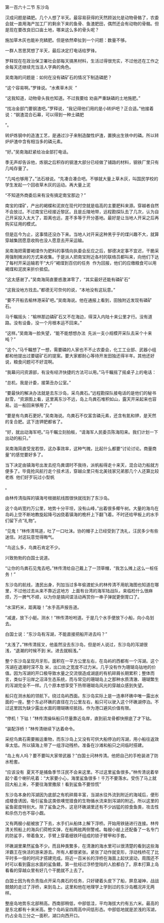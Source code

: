

第一百六十二节 东沙岛

汉成问题是磷肥。几个人想了半天。最容易获得的天然顾汹允是动物骨骼了，农委会就一直用海产加工厂的剩余下来的鱼骨、鱼渣肥田，偶然还会有动物的骨骼。但是现在要改良旧口亩土地，哪来这么多的骨头呢？

施加草木灰也能补充鳞肥。但是依然牵扯到一个问题：数量不够。

一群人苦思冥想了半天，最后决定打电话给罗锋。

罗释现在在政治保卫署社会部每天搞黑材料，生活过得很充实，不过他还在工作之余每天还继续充当活人字典的角色。

吴南海的问题是：如何在没有磷矿石的情况下制造磷肥？

“这个容易啊。”罗锋说。“水煮草木灰  ”

“这我知道，动物骨头我也知道。不过我要给 劝亩严重缺磷的土地施肥。”

“找冶金部门要钢渣吧。”罗释说，“我记得他们用的是小转炉吧？正合适。”他接着说：“钢渣混合石幕，可以得到一种土磷肥

”。

转炉炼钢中的造渣工艺，是通过沙子来制造酸性炉渣，置换出生铁中的磷。所以转炉炉渣中含有相当多的磷元素。

“好。”吴南海赶紧给冶金部打电话。

季无声却告诉他，炼钢之后积存的钢渣大部分已经做了铺路的材料，钢铁厂里只有几吨存量了。

“几吨也够用了。”法石禄说。“先凑合凑合吧。不够就大量上草木灰，叫国民学校的学生发起一个回收草木灰的运动。再大量上泥

“不知道外商委后来有没有搞定南宝那边？”

南宝的煤矿，产出的褐蝶和泥炭在现代时空就是临高的主要肥料来源。穿越者自然不会放过。不过南宝已经接近黎区。且是丘陵地带，远程勘探队去了几次，认为自己开采投入太大了，距离也远，差不多等于开分基地。最好是让当地人开采之后再购买征用的模式。

但是迄今为止，这事情还没办下来。当地人对开采这种黑乎乎的煤兴趣不大，就算穿越集团愿意收购也没人愿意去开采运输。

吴南海把需要褐煤作为肥料的事情向执委会反应之后，郜德决定事不宜迟，干脆采用强制摊派的方式来收集。于是派人把南宝附近各村的联络员都叫来，向他们下达了每村开采运输若干“大斤”褐煤到百仞的任务  作为回报，他们的应缴粮食可以用褐煤和泥炭来折价抵偿。

“这太感谢了。”吴南海简直要惑激涕零了，“其实最好还能有磷矿石”

“这我没地方找去。”都德无可奈何的说，“本地没有这玩意。”

“要不开船去榆林港采矿吧。”吴南海说。他在通报上看到，田独附近发现有磷矿石。

马千瞩摇头：“榆林那边磷矿石又不在海边，得深入内陆十来公里才行。没有道路。没有设备，没一个月根本运不回来。”

“这样。”吴南海一脸失望，“能不能想想办法  先派一支小规模开采队去采个十来吨？”

“这个。”马千瞩想了一想，需要磷的人家也不不止农委会，化工工业部、武器小组都和他提出过要磋矿石的提案。要大家都耐心等待开发田独还得半年。其他还好说，粮食问题可不好混啊。

“我幕问问资源部，有没有经济快捷的方法可以用。”马千瞩摇了摇桌子上的电话：

“总机，我是计委，接第丑办公室。”

“要最快的解决办法就是去东沙岛，采鸟粪石。”远程勘探队接电话的是他们的秘书赵雪，“资源图上看，这里离东沙不远，岛上鸟粪石堆积如山，露天开采起来也容易。运一船回来够用了。”

“要是有鸟粪石更好。”吴南海说。鸟粪石不仅富含磷元素，还含有氮和钾，是天然的复合肥。这下连钾肥都省了。

“好，就出动海军吧。”马千瞩立刻拍板，“请海军人民委员陈海阳来。我们计划一下出动的船只。”

吴南海简直受宠若惊，这办事效率，这种气魄，比起什么都要“讨论讨论。商量商量”的感觉要好多了。

当下决定由镇海号出发去挖鸟粪谓时不我待，派帆船得走十来天，混合动力船就方便多了。毕竟抢风航行走个技术活，穿越众里只有北美钱家兄弟那几个人还算比较老练  他们好歹玩过小型帆

。

由林传清指挥的镇海号根据航线图很快就找到了东沙岛。

这个岛屿宽约万公里，地势十分平坦，没有山峰，”出着很多椰午树。大量的海鸟在岛屿上空不断地教旋起降弓凶侥着镇海的桅杆上下翻飞着。不时还给甲板上的水手们留下点“礼物”。

“见鬼！”林传清骂道，吐了一口吐沫。协的帽子上已经受到了洗礼，汪民多少有些迷信。对这玩意觉得晦气。

“鸟这么多，鸟粪石肯定不少。

兴致勃勃的白国士说道。

“让你的鸟粪石见鬼去吧。”林传清给自己戴上了一顶草帽，“我怎么摊上这么一桩任务！”

东沙岛的航线，渣民出身，列加当过多年偷渡蛇头的林传清不用航海图也知道在哪里，不过他过去从来不靠近这地方  上面有台湾的海军陆战队，来临检什么很麻烦，万一脾气不顺，以为你是搞间谍活动再赏你一串子弹就更倒胃口了。

“水深朽米，距离璇！”水手高声报告道。

“减速，放下小艇。测水！”林传清吩咐道。于是几个水手便放下小船，向小岛划去。

白国士说：“东沙岛有泻湖，不能直接把船开进去吗？”

“太浅了。”林传清摇叉，他虽然没去东沙岛，但是听人说过，东沙岛的泻湖很浅，“退潮的时候不到 米。进去就榈浅。”

整个东沙岛呈现月牙形。面积在一平方公里左右，在岛屿的西都有一个泻湖。这个泻湖在退潮时深不及 米，出口处之宽度不过力米。几乎没有作为珊瑚岛钴地的价值。因为泻湖的开口极导致水量之交流很造成湖底的有机碎屑长期累积；整体而言，类似于沿岸之沼泽生态系统，而与常见的珊瑚岛上之那种水质清澈、珊瑚繁生的泻湖完全不一样。几个原本想享受下热带珊瑚岛风光的穿越众感到失望。

船只在测水船的领航下。绕过岛屿西面。东沙岛实际上是一连串环礁中唯一露出水面的一座。整个东必环礁的直径在力公里左右，船只可以驶入这个环礁湖停泊。不过这里因为缺少露出水面的珊瑚礁坝抵挡，作为港口避风价值有限。

“停机！下钴！”林传清操纵船只尽量靠近岛岸，直到前龙骨都快擦底了才下钴。

“装配浮桥！”林传清继续下达着命令。

采挖鸟粪石需要搬运重物，而东沙岛上又没有可供大船停泊的泻湖，用小船往返效率太低。所以镇海上带了一组浮动残桥。准备在沙滩和船只之间临时搭建。

“岛上有人吗？要不要叫大家带武器？”白国士问林传清。他把自己的手枪装进了防水枪套。

“应该没有  夏天不是捕鱼季节汪民不会来这里。不过这里鲨鱼很多。”林传清说着举起个着个喇叭吼着：“大家要小心，海里鲨鱼很多！千万不要落水。受伤了马上就回大船上来，不要往海里撒尿！看到鲨鱼不要惊慌”

东沙岛本身的泻湖因为底部之有机碎屑丰富，当湖水往外流到附近的海域后，便形成楼食诱因，吸引鲨鱼这类依噢觉猎食的生物循水流来到泻湖的附近。所以这里的鲨鱼密度特别大。除了鲨鱼之外，这皂环礁湖里还有不少凶猛的掠食鱼类，攻击性和杀伤力也不容小觑。

又有两艘小艇被放了下去，水手们从船体上解下浮桥。开始用铁链进行连接。林传清关照船上的海兵们荷枪实弹，在船两舷两侧警戒。每艘小艇上还配备了一名专门的防鲨手，带着鱼叉，手臂上穿着细铁环组成的锁子臂甲和手套。

环礁湖里果然鲨鱼不少。而且种类繁多，在清澈的海水里可以很清楚的看到这些海洋霸王在快活的游来游去。所有人都很紧张。紧张了动作就变形，浮动栈桥花了比平时多一倍的时间才搭建完成。将近一百米长的浮桥在海面上起伏波动，周围还不时可以看到露出水面的鲨鱼鳍，第一批经过浮桥登陆的人脸都白了。原本打算上岛看看的穿越众里有好几个干脆就不上去了。

白国士因为有负责指点开采鸟粪石的任务，只好硬着头皮下了船，屏息凝神，战战兢兢的走过了浮桥，来到岛上。这里和他在地理学上学到过的东沙岛概况并无两样。

整座岛地势东北部稍高。西南部稍低，中部低洼，平均海拔大约有五六米。最高的是东北都有十来米高。整个岛屿呈四周高中间低形态。中部低地就是淤浅的泻湖，约占全岛三分之一面积，湖口向西开口。

